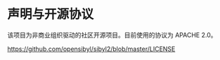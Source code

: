 # 声明与开源协议

该项目为非商业组织驱动的社区开源项目。目前使用的协议为 APACHE 2.0。

https://github.com/opensibyl/sibyl2/blob/master/LICENSE

